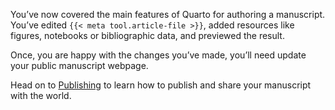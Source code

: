 You've now covered the main features of Quarto for authoring a manuscript. You've edited `{{< meta tool.article-file >}}`, added resources like figures, notebooks or bibliographic data, and previewed the result.

Once, you are happy with the changes you've made, you'll need update your public manuscript webpage.

Head on to [Publishing](/docs/publishing.qmd) to learn how to publish and share your manuscript with the world.
